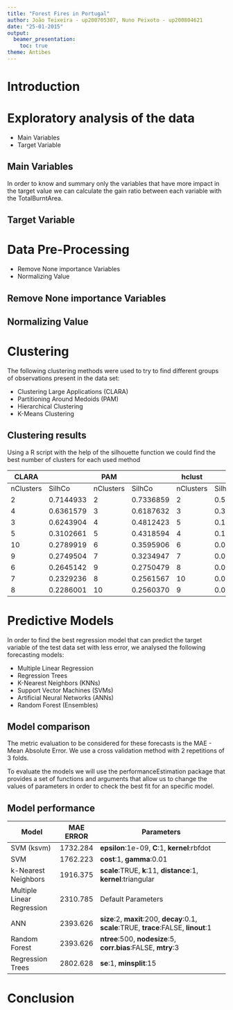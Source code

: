 ```yaml
---
title: "Forest Fires in Portugal"
author: João Teixeira - up200705307, Nuno Peixoto - up200804621
date: "25-01-2015"
output:
  beamer_presentation:
    toc: true
theme: Antibes
---
```


# Introduction

# Exploratory analysis of the data

* Main Variables
* Target Variable

## Main Variables 

In order to know and summary only the variables that have more impact in the target value we can calculate
the gain ratio between each variable with the TotalBurntArea.

## Target Variable

# Data Pre-Processing

* Remove None importance Variables 
* Normalizing Value

## Remove None importance Variables

## Normalizing Value

# Clustering

The following clustering methods were used to try to find different groups of observations present in the data set:

* Clustering Large Applications (CLARA)
* Partitioning Around Medoids (PAM)
* Hierarchical Clustering
* K-Means Clustering

## Clustering results

Using a R script with the help of the silhouette function we could find the best number of clusters for each used method 

| CLARA   |         |PAM      |         |hclust   |          |kmeans   |         |
|---------|---------|---------|---------|---------|----------|---------|---------|
|nClusters|SilhCo   |nClusters|SilhCo   |nClusters|SilhCo    |nClusters|SilhCo   |    
|2        |0.7144933|2        |0.7336859|2        |0.55027091|2        |0.7791398|
|4        |0.6361579|3        |0.6187632|3        |0.32391734|3        |0.6993844|
|3        |0.6243904|4        |0.4812423|5        |0.17051099|4        |0.6888222|
|5        |0.3102661|5        |0.4318594|4        |0.16893921|5        |0.5839630|
|10       |0.2789919|6        |0.3595906|6        |0.09489308|6        |0.5492905|
|9        |0.2749504|7        |0.3234947|7        |0.09160570|7        |0.3886676|
|6        |0.2645142|9        |0.2750479|8        |0.08740959|8        |0.3868419|
|7        |0.2329236|8        |0.2561567|10       |0.08135908|10       |0.3321750|
|8        |0.2286001|10       |0.2560370|9        |0.07454503|9        |0.3175380|

# Predictive Models

In order to find the best regression model that can predict the target variable of the test data set with less error, we analysed the following forecasting models:

* Multiple Linear Regression
* Regression Trees
* K-Nearest Neighbors (KNNs)
* Support Vector Machines (SVMs)
* Artificial Neural Networks (ANNs)
* Random Forest (Ensembles)

## Model comparison

The metric evaluation to be considered for these forecasts is the MAE - Mean Absolute Error. We use a
cross validation method with 2 repetitions of 3 folds.

To evaluate the models we will use the performanceEstimation package that provides a set of functions
and arguments that allow us to change the values of parameters in order to check the best fit for an specific
model.

## Model performance

| **Model**                        | **MAE ERROR** | **Parameters**                                                                           |
| -------------------------------- |:-------------:| -----------------------------------------------------------------------------------------|
| SVM (ksvm)                       |1732.284       |  **epsilon**:1e-09, **C**:1, **kernel**:rbfdot                                           |
| SVM                              |1762.223       |  **cost**:1, **gamma**:0.01                                                              |
| k-Nearest Neighbors              |1916.375       |   **scale**:TRUE, **k**:11, **distance**:1, **kernel**:triangular                        |
| Multiple Linear Regression       |2310.785       |   Default Parameters                                                                     |
| ANN                              |2393.626       |   **size**:2, **maxit**:200, **decay**:0.1, **scale**:TRUE, **trace**:FALSE, **linout**:1|
| Random Forest                    |2393.626       | **ntree**:500, **nodesize**:5, **corr.bias**:FALSE, **mtry**:3                           |
| Regression Trees                 |2802.628       |   **se**:1, **minsplit**:15                                                              |



# Conclusion



